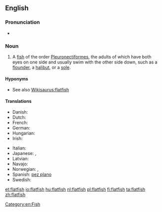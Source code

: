 {{wikipedia}}
==English==

===Pronunciation===
* {{audio|en-us-flatfish.ogg|Audio (US)}}

===Noun===
{{en-noun|flatfish|pl2=flatfishes}}

# A [[fish]] of the order [[Pleuronectiformes]], the adults of which have both eyes on one side and usually swim with the other side down, such as a [[flounder]], a [[halibut]], or a [[sole]].

====Hyponyms====
* See also [[Wikisaurus:flatfish]]

====Translations====
{{trans-top|fish}}
* Danish: {{t-|da|fladfisk|c}}
* Dutch: {{t+|nl|platvis|m}}
* French: {{t+|fr|poisson plat|m}}
* German: {{t+|de|Plattfisch|m}}
* Hungarian: {{t+|hu|lepényhal}}
* Irish: {{t-|ga|leadhbóg|f}}
{{trans-mid}}
* Italian: {{t+|it|rombo|m}}
* Japanese: {{t+|ja|鰈|tr=karei}}, {{t+|ja|カレイ|tr=karei}}
* Latvian: {{t+|lv|plekste|f}}
* Navajo: {{tø|nv|łóóʼtʼą́hí}}
* Norwegian: {{t-|no|flatfisk|m}}, {{t-|no|flyndrefisk|m}}
* Spanish: [[pez plano]] {{m}}
* Swedish: {{t-|sv|plattfisk}}
{{trans-bottom}}

[[Category:en:Fish]]

[[et:flatfish]]
[[io:flatfish]]
[[hu:flatfish]]
[[nl:flatfish]]
[[pl:flatfish]]
[[fi:flatfish]]
[[ta:flatfish]]
[[zh:flatfish]]